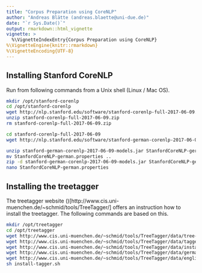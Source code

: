 ```yaml
---
title: "Corpus Preparation using CoreNLP"
author: "Andreas Blätte (andreas.blaette@uni-due.de)"
date: "`r Sys.Date()`"
output: rmarkdown::html_vignette
vignette: >
  %\VignetteIndexEntry{Corpus Preparation using CoreNLP}
%\VignetteEngine{knitr::rmarkdown}
%\VignetteEncoding{UTF-8}
---
```


## Installing Stanford CoreNLP

Run from following commands from a Unix shell (Linux / Mac OS).

```sh
mkdir /opt/stanford-corenlp
cd /opt/stanford-corenlp
wget http://nlp.stanford.edu/software/stanford-corenlp-full-2017-06-09.zip
unzip stanford-corenlp-full-2017-06-09.zip
rm stanford-corenlp-full-2017-06-09.zip

cd stanford-corenlp-full-2017-06-09
wget http://nlp.stanford.edu/software/stanford-german-corenlp-2017-06-09-models.jar

unzip stanford-german-corenlp-2017-06-09-models.jar StanfordCoreNLP-german.properties
mv StanfordCoreNLP-german.properties ..
zip -d stanford-german-corenlp-2017-06-09-models.jar StanfordCoreNLP-german.properties
nano StanfordCoreNLP-german.properties 
```


## Installing the treetagger

The treetagger website ()[http://www.cis.uni-muenchen.de/~schmid/tools/TreeTagger/] offers an instruction how to install the treetagger. The following commands are based on this.

```sh
mkdir /opt/treetagger
cd /opt/treetagger
wget http://www.cis.uni-muenchen.de/~schmid/tools/TreeTagger/data/tree-tagger-MacOSX-3.2.tar.gz
wget http://www.cis.uni-muenchen.de/~schmid/tools/TreeTagger/data/tagger-scripts.tar.gz
wget http://www.cis.uni-muenchen.de/~schmid/tools/TreeTagger/data/install-tagger.sh
wget http://www.cis.uni-muenchen.de/~schmid/tools/TreeTagger/data/german-par-linux-3.2-utf8.bin.gz
wget http://www.cis.uni-muenchen.de/~schmid/tools/TreeTagger/data/english-par-linux-3.2-utf8.bin.gz
sh install-tagger.sh
```
